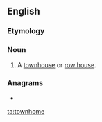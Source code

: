 ==English==

===Etymology===
{{compound|en|town|home}}

===Noun===
{{en-noun}}

# {{lb|en|US}} A [[townhouse]] or [[row house]].

===Anagrams===
* {{l|en|hometown}}

[[ta:townhome]]